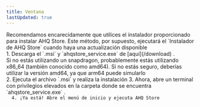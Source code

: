 ```yaml
---
title: Ventana
lastUpdated: true
---
```



<Aside type="caution" title="Cuidado">
Recomendamos encarecidamente que utilices el instalador proporcionado para instalar AHQ Store. Este método, por supuesto, ejecutará el `Instalador de AHQ Store` cuando haya una actualización disponible
</Aside>

<Steps>
  1. Descarga el `.msi` y `ahqstore_service.exe` de [aquí](/download)
  . <Aside title="¿Qué es x86_64 y arm64?">Si no estás utilizando un snapdragon, probablemente estás utilizando x86_64 (también conocido como amd64). Si no estás seguro, deberías utilizar la versión amd64, ya que arm64 puede simularlo</Aside>
  2. Ejecuta el archivo `.msi` y realiza la instalación
  3. Ahora, abre un terminal con privilegios elevados en la carpeta donde se encuentra `ahqstore_service.exe`
  . <Code lang="ps1" code={'sc create AHQStore binpath="ruta del servicio" start=auto\nsc start AHQStore'} />
  4. ¡Ya está! Abre el menú de inicio y ejecuta AHQ Store
</Steps>
